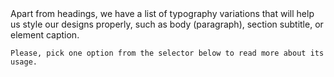 

<Section contained={true} style={{ paddingTop: 0 }}>
	Apart from headings, we have a list of typography variations that will
	help us style our designs properly, such as body (paragraph), section
	subtitle, or element caption.

	Please, pick one option from the selector below to read more about its usage.
</Section>

<Section contained={true} style={{ paddingTop: 0 }}>
	<Switcher>
		<div label="Label" value="label">
			<Label />
		</div>
		<div label="Paragraph" value="paragraph">
			<Paragraph />
		</div>
		<div label="Tag" value="tag">
			<Tag />
		</div>
		<div label="Overline" value="overline">
			<Overline />
		</div>
		<div label="Helper" value="helper">
			<Helper />
		</div>
	</Switcher>
</Section>
